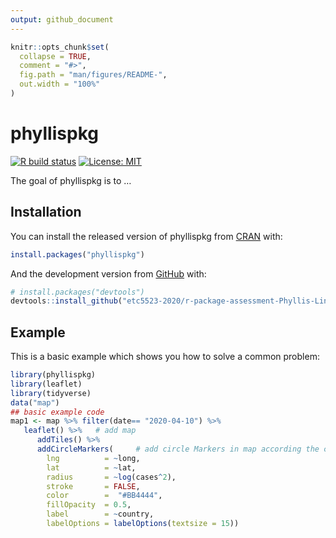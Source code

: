 ```yaml
---
output: github_document
---
```


<!-- README.md is generated from README.Rmd. Please edit that file -->

```r
knitr::opts_chunk$set(
  collapse = TRUE,
  comment = "#>",
  fig.path = "man/figures/README-",
  out.width = "100%"
)
```

# phyllispkg

<!-- badges: start -->
[![R build status](https://github.com/etc5523-2020/r-package-assessment-Phyllis-Lin/workflows/R-CMD-check/badge.svg)](https://github.com/etc5523-2020/r-package-assessment-Phyllis-Lin/actions)
[![License: MIT](https://img.shields.io/badge/License-MIT-blue.svg)](https://opensource.org/licenses/MIT)

<!-- badges: end -->

The goal of phyllispkg is to ...

## Installation

You can install the released version of phyllispkg from [CRAN](https://CRAN.R-project.org) with:

``` r
install.packages("phyllispkg")
```

And the development version from [GitHub](https://github.com/) with:

``` r
# install.packages("devtools")
devtools::install_github("etc5523-2020/r-package-assessment-Phyllis-Lin")
```
## Example

This is a basic example which shows you how to solve a common problem:

```r
library(phyllispkg)
library(leaflet)
library(tidyverse)
data("map")
## basic example code
map1 <- map %>% filter(date== "2020-04-10") %>%
   leaflet() %>%   # add map 
      addTiles() %>%  
      addCircleMarkers(     # add circle Markers in map according the cases number
        lng          = ~long,
        lat          = ~lat,
        radius       = ~log(cases^2),
        stroke       = FALSE,
        color        =  "#BB4444",
        fillOpacity  = 0.5,
        label        = ~country,
        labelOptions = labelOptions(textsize = 15))
```


